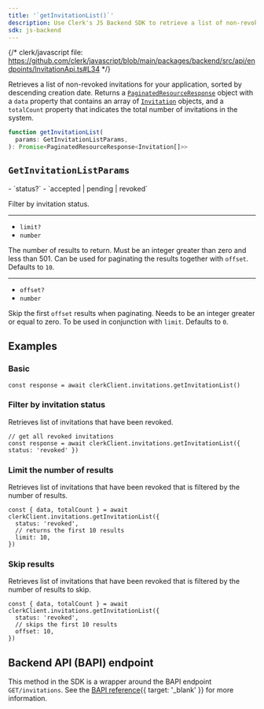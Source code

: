 ```yaml
---
title: '`getInvitationList()`'
description: Use Clerk's JS Backend SDK to retrieve a list of non-revoked invitations for your application.
sdk: js-backend
---
```


{/* clerk/javascript file: https://github.com/clerk/javascript/blob/main/packages/backend/src/api/endpoints/InvitationApi.ts#L34 */}

Retrieves a list of non-revoked invitations for your application, sorted by descending creation date. Returns a [`PaginatedResourceResponse`](/docs/references/backend/types/paginated-resource-response) object with a `data` property that contains an array of [`Invitation`](/docs/references/backend/types/backend-invitation) objects, and a `totalCount` property that indicates the total number of invitations in the system.

```ts
function getInvitationList(
  params: GetInvitationListParams,
): Promise<PaginatedResourceResponse<Invitation[]>>
```

## `GetInvitationListParams`

<Properties>
  - `status?`
  - `accepted | pending | revoked`

  Filter by invitation status.

  ---

  - `limit?`
  - `number`

  The number of results to return. Must be an integer greater than zero and less than 501. Can be used for paginating the results together with `offset`. Defaults to `10`.

  ---

  - `offset?`
  - `number`

  Skip the first `offset` results when paginating. Needs to be an integer greater or equal to zero. To be used in conjunction with `limit`. Defaults to `0`.
</Properties>

## Examples

### Basic

<Include src="_partials/backend/usage" />

```tsx
const response = await clerkClient.invitations.getInvitationList()
```

### Filter by invitation status

Retrieves list of invitations that have been revoked.

```tsx
// get all revoked invitations
const response = await clerkClient.invitations.getInvitationList({ status: 'revoked' })
```

### Limit the number of results

Retrieves list of invitations that have been revoked that is filtered by the number of results.

```tsx
const { data, totalCount } = await clerkClient.invitations.getInvitationList({
  status: 'revoked',
  // returns the first 10 results
  limit: 10,
})
```

### Skip results

Retrieves list of invitations that have been revoked that is filtered by the number of results to skip.

```tsx
const { data, totalCount } = await clerkClient.invitations.getInvitationList({
  status: 'revoked',
  // skips the first 10 results
  offset: 10,
})
```

## Backend API (BAPI) endpoint

This method in the SDK is a wrapper around the BAPI endpoint `GET/invitations`. See the [BAPI reference](/docs/reference/backend-api/tag/invitations/get/invitations){{ target: '_blank' }} for more information.
